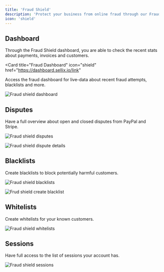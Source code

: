 ```yaml
---
title: 'Fraud Shield'
description: 'Protect your business from online fraud through our Fraud Shield and other suggestions for Stripe and PayPal'
icon: 'shield'
---
```


## Dashboard

Through the Fraud Shield dashboard, you are able to check the recent stats about payments, invoices and customers.

<Card
  title="Fraud Dashboard"
  icon="shield"
  href="https://dashboard.sellix.io/link"
>
  Access the fraud dashboard for live-data about recent fraud attempts, blacklists and more.
</Card>

<img
  className="block"
  src="/images/fraud-shield/dashboard.png"
  alt="Fraud shield dashboard"
/>

## Disputes

Have a full overview about open and closed disputes from PayPal and Stripe.

<img
  className="block"
  src="/images/fraud-shield/disputes.png"
  alt="Fraud shield disputes"
/>

<img
  className="block"
  src="/images/fraud-shield/dispute.png"
  alt="Fraud shield dispute details"
/>

## Blacklists

Create blacklists to block potentially harmful customers.

<img
  className="block"
  src="/images/fraud-shield/blacklists.png"
  alt="Fraud shield blacklists"
/>

<img
  className="block"
  src="/images/fraud-shield/create-blacklist.png"
  alt="Frud shield create blacklist"
/>

## Whitelists

Create whitelists for your known customers.

<img
  className="block"
  src="/images/fraud-shield/whitelists.png"
  alt="Fraud shield whitelists"
/>

## Sessions

Have full access to the list of sessions your account has.

<img
  className="block"
  src="/images/fraud-shield/sessions.png"
  alt="Fraud shield sessions"
/>